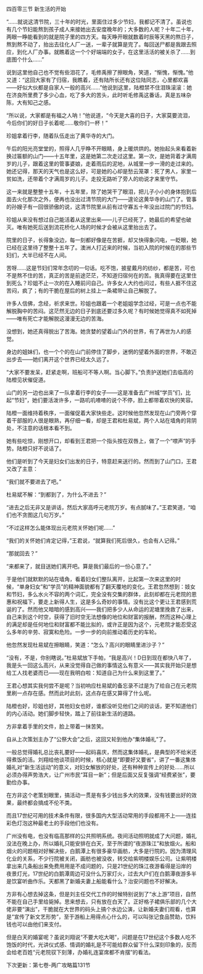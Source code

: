 

四百零三节 新生活的开始

“……就说这清节院，三十年的时光，里面住过多少节妇，我都记不清了。虽说也有几个节妇能熬到孩子成人来接她出去安度晚年的；大多数的人呢？十年二十年，两眼一睁能看到的就是院子里的四方天。每天睁开眼就数着时辰等天黑的熬日子，熬到熬不动了，抬出去往化人厂一送，一辈子就算是完了。每回送尸都是我跟去照应，到化人厂办事。就瞧着这一个个好端端的女子，在这里活活的被关杀了……到底图个什么……”

说到这里他自己也不觉有些泪花了，毛修禹擦了擦眼角，笑道，“惭愧，惭愧。”他又道：“这回大家有了归宿，我瞧着，还有陆所长还有这位陆同志，心里都欢喜――好似大伙都是自家人一般的高兴……”他说到这里，陆橙禁不住泪珠滚滚：她在济良所里费了多少心血，吃了多大的苦头，此时听毛修禹这番话，真是五味杂陈，大有知己之感。

“所以说，大家都是有福之人呐！”他说道，“今天是大喜的日子，大家莫要流泪，今后你们的好日子长着呢……敬你们一杯！”

珍姐拿着行李，随着队伍走出了黄华寺的大门。

午后的阳光亮堂堂的，照得人几乎睁不开眼睛，身上暖烘烘的。她抬起头来看着新换过匾额的山门――十五年里，这是她第二次走过这里。第一次，是她背着才满周岁的儿子，跟着这里的管事婆娘，走着雨后的泥地，从城里一步一滑的走过来的。她还记得，那天的天气也是这么好，可是她的心却是愁云笼罩：死了男人，家里一贫如洗，还带着个才满周岁的儿子。走投无路听了旁人的劝说才来里守节。

这一来就是整整十五年，十五年里，除了她哭干了眼泪，把儿子小小的身体抱到后面去火化那次之外，便再也没出过清节院的大门――遑论这黄华寺的山门了。管事的孙嫂子有一回很骄傲的说，这清节院里从前有过守寡五十年没出过院门的节妇。

珍姐从来没有想过自己能活着从这里出来――儿子已经死了，她最后的希望也破灭。唯有她死后送到流花桥化人场的时候才会被从这里抬出去了。

院里的日子，长得象没边，每一刻都好像是在苦捱，却又快得象闪电，一眨眼，她已经在这里待了整整十五年了。澳洲人打近来的时候，当初入院的时候在的那些节妇们，大半已经不在人间。

苦呀……这是节妇们常年念叨的一句话。吃不饱，披星戴月的纺纱，都是苦，可也不是熬不住的苦，真正的苦是前途茫茫，不知道归宿何在的苦。我真得要在这里住到死么？珍姐不止一次的在入睡前问自己。许多女人大约也问过，有些人捱不住这苦闷，疯了；有的干脆在屋后的树上挂上一条裙带让自己解脱了。

许多人信佛，念经，祈求来世。珍姐也跟着一个老姐姐学念过经，可是一点也不能解脱胸中的苦闷。这茫然无边的日子到底还要过多久呢？有时候她觉得真不如死掉――唯有死亡才能解脱这漫漫无边的苦海。

没想到，她还真得脱出了苦海。她贪婪的望着山门外的世界，有了再世为人的感觉。

身边的姐妹们，也一个个的在山门前停住了脚步，迷惘的望着外面的世界，不敢迈出步去――她们离开这个世界已经太久远了。

“大家不要发呆，赶紧走啊，班船可不等人啊。当心脚下。”负责护送她们去临高的陆橙见状催促道。

山门的另一边也出来了一队拿着行李的女子――这是准备去广州城“学员”们，比起“节妇”，她们要活泼许多，一路叽叽喳喳的说个不停，脸上都带着欢快的笑容。

陆橙一面维持着秩序，一面催促着大家快些走。这时候他忽然发现在山门旁两个穿着干部服的人很是眼熟，再仔细一看，却是王君和杜易斌，两个人站在墙角的背阴处，不注意的话根本看不到。

她有些吃惊，刚想开口，却看到王君把一个指头按在双唇上，做了一个“噤声”的手势。陆橙只好不说话了。

他们是听到了今天是妇女们出发的日子，特意赶来送行的。然而到了山门口，王君又改了主意：

“我们就不要进去了吧。”

杜易斌不解：“到都到了，为什么不进去？”

“进去之后无非又是讲话，然后大家高呼元老院万岁。有点腻味了。”王君笑道，“咱们也不贪图这几句万岁。”

“不过这样怎么能体现出元老院关怀她们呢……”

“我们的关怀她们肯定记得，”王君说，“就算我们死后很久，也会有人记得。”

“那就回去？”

“来都来了，就目送她们离开吧。算是我们最后的一份心意了。”

于是他们就默默的站在墙角，看着妇女们整队离开，比起第一次来这里的时候，“单身妇女”和“学员”的精神面貌都有了翻天覆地的变化。王君忽然想到：妓女和节妇，多么水火不容的两个词汇，完全没有交集的群体，此刻却都在元老院的恩惠和祝福下，要走上新得人生，这是多么奇妙的事情。没有比这个更让王君感到荒诞的了。然而他又暗暗的感到高兴――我们把多少人从命运的泥塘里挽救了出来，自己来到这个时空，获得了旧时空无法想像的地位和财富的报酬，然而这种心理上的满足却是任何地位和财富都不能比拟的，或许正是因为这个，元老院才能忍受这么多年的辛劳、寂寞和危险。一步一步的向前推动着历史的车轮。

他忽然发现杜易斌在擦眼睛，笑道：“怎么？高兴的眼睛里进沙子？”

“没有，不是，你别瞎说。”杜易斌放下手帕，“我是高兴！D日到现在都快八年了，我是头一回这么高兴，从来没觉得自己做的事情这么有意义――其实我开始只是想给工人找老婆而已――现在我明白啦：知道自己为什么来到这里了。”

王君心想其实我何尝不是呢？当初响应杜易斌的备忘录不过是为了给自己在元老院里刷一点存在感。然而此时此刻，这点存在感又算得了什么呢。

陆橙也好，珍姐也好，其他妇女也好，谁都没听见他们之间的谈话，更不知道他们的内心活动。她们脚步轻快，踏上了前往新生活的道路。

方非拿着手里的文件，脸上带着一抹苦笑。

自从上次策划主办了“公祭大会”之后，这回又轮到他办“集体婚礼”了。

一般总觉得婚礼总比丧礼要好――起码喜庆，然而这集体婚礼，是典型的不给米还得煮饭的活。刘翔给他谈项目的时候，核心就是“即要好又要省”，讲了一番这集体婚礼对“新生活运动”的意义，对妇女解放的好处，还有种种宣传上的好处……所以必须办得声势浩大，让广州市民“耳目一新”；但是后面又反复强调“经费紧张”，要勤俭办事。

在方非这个老策划眼里，搞活动一贯是有多少钱出多大的效果，没有钱要出好的效果，最终都会搞成不伦不类。

而且17世纪可用的技术条件有限，很多国内大型活动常用的手段都用不上――连挂彩色灯泡这种最老土的手段他们也没有。

广州没有电，也没有临高那样的公共照明系统。夜间活动照明就成了大问题，婚礼没法在晚上办，所以婚礼只能安排在白天，至于所谓的“夜游珠江”和放烟火。船和烟火的问题相对好解决些，白鹅潭上有很多豪华画舫，大多是行院的。因为清理风化业的关系，不少行院被关闭，画舫也被没收，转交给紫明楼娱乐公司。让紫明楼拿出来几条船出来免费用用是不成问题的，只是21世纪的珠江夜游看得是沿岸的夜景灯光，17世纪的白鹅潭周边可没什么万家灯火，过去大户们在白鹅潭夜游多半是饮宴听曲作乐。天都黑了新婚夫妻上船能看什么？治安问题也不好解决。

方非有心想去掉这条，但是刘主任交代工作的时候特别说到了“水上游”项目，自然不能在自己手里给毙掉。思来想去，只有放在白天了。正好格子裙俱乐部的几个大佬非要“演出”，干脆就在大世界的码头上搞个水边公演，让新婚夫妻们观看，也算是“宣传了新文艺形势”，至于游船上用得点心什么的，可以叫张记食品赞助，饮料钱也可以由他们来支付。

但是白天的婚宴呢？虽说刘翔说“不要大吃大喝”，问题是在17世纪这个多数人吃不饱饭的时代，光讲仪式感、情调的婚礼是不可能给群众留下什么深刻印象的，反而会给老百姓“元老院驭下刻薄，办婚礼连宴席都不肯摆”的看法。

下次更新：第七卷-两广攻略篇131节

